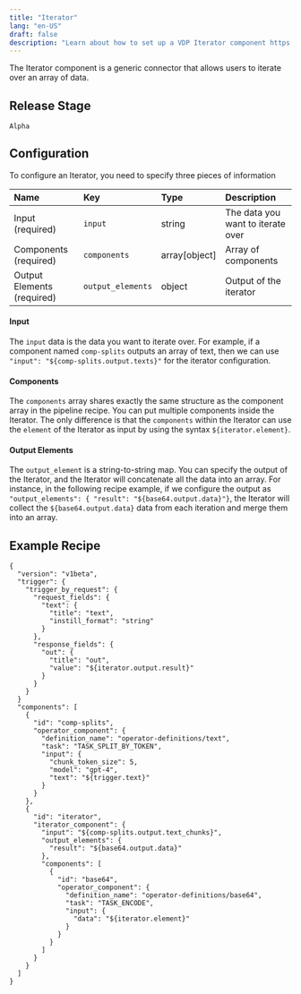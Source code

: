 ```yaml
---
title: "Iterator"
lang: "en-US"
draft: false
description: "Learn about how to set up a VDP Iterator component https://github.com/instill-ai/instill-core"
---
```


The Iterator component is a generic connector that allows users to iterate over an array of data.

## Release Stage

`Alpha`

## Configuration

To configure an Iterator, you need to specify three pieces of information


| Name | Key | Type | Description |
| :--- | :--- | :--- | :--- |
| Input (required) | `input` | string | The data you want to iterate over |
| Components (required) | `components` | array[object] | Array of components |
| Output Elements (required) | `output_elements` | object | Output of the iterator|




#### Input
The `input` data is the data you want to iterate over. For example, if a component named `comp-splits` outputs an array of text, then we can use `"input": "${comp-splits.output.texts}"` for the iterator configuration.

#### Components
The `components` array shares exactly the same structure as the component array in the pipeline recipe. You can put multiple components inside the Iterator. The only difference is that the `components` within the Iterator can use the `element` of the Iterator as input by using the syntax `${iterator.element}`.

#### Output Elements
The `output_element` is a string-to-string map. You can specify the output of the Iterator, and the Iterator will concatenate all the data into an array. For instance, in the following recipe example, if we configure the output as `"output_elements": { "result": "${base64.output.data}"}`, the Iterator will collect the `${base64.output.data}` data from each iteration and merge them into an array.


## Example Recipe

```
{
  "version": "v1beta",
  "trigger": {
    "trigger_by_request": {
      "request_fields": {
        "text": {
          "title": "text",
          "instill_format": "string"
        }
      },
      "response_fields": {
        "out": {
          "title": "out",
          "value": "${iterator.output.result}"
        }
      }
    }
  }
  "components": [
    {
      "id": "comp-splits",
      "operator_component": {
        "definition_name": "operator-definitions/text",
        "task": "TASK_SPLIT_BY_TOKEN",
        "input": {
          "chunk_token_size": 5,
          "model": "gpt-4",
          "text": "${trigger.text}"
        }
      }
    },
    {
      "id": "iterator",
      "iterator_component": {
        "input": "${comp-splits.output.text_chunks}",
        "output_elements": {
          "result": "${base64.output.data}"
        },
        "components": [
          {
            "id": "base64",
            "operator_component": {
              "definition_name": "operator-definitions/base64",
              "task": "TASK_ENCODE",
              "input": {
                "data": "${iterator.element}"
              }
            }
          }
        ]
      }
    }
  ]
}
```